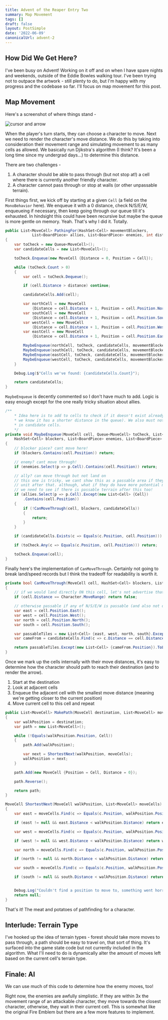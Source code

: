 ```yaml
---
title: Advent of the Reaper Entry Two
summary: Map Movement
tags: []
draft: false
layout: PostSimple
date: '2022-06-09'
canonicalUrl: advent-2
---
```

## How Did We Get Here?

I've been busy on Advent! Working on it off and on when I have spare nights and weekends, outside of the Eddie Bowles walking tour. I've been trying not to outpace the artwork - still plenty to do, but I'm happy with my progress and the codebase so far. I'll focus on map movement for this post.

## Map Movement

Here's a screenshot of where things stand -

![cursor and arrow](/static/images/advent/cursor-and-arrow.png)

When the player's turn starts, they can choose a character to move. Next we need to render the character's move distance. We do this by taking into consideration their movement range and simulating movement to as many cells as allowed. We basically run Djikstra's algorithm (I think? It's been a long time since my undergrad days...) to determine this distance.

There are two challenges -

1. A character should be able to pass through (but not stop at!) a cell where there is currently another friendly character.
2. A character cannot pass through or stop at walls (or other unpassable terrain).

First things first, we kick off by starting at a given `Cell` (a field on the `MonoBehavior` here).  We enqueue it with a 0 distance, check N/S/E/W, enqueueing if necessary, then keep going through our queue till it's exhausted. In hindsight this could have been recursive but maybe the queue is more gentle on memory. Yeah. That's why I did it. Totally.

```csharp
public List<MoveCell> PathingFor(HashSet<Cell> movementBlockers,
            List<BoardPiece> allies, List<BoardPiece> enemies, int distance)
{
    var toCheck = new Queue<MoveCell>();
    var candidateCells = new List<MoveCell>();

    toCheck.Enqueue(new MoveCell {Distance = 0, Position = Cell});

    while (toCheck.Count > 0)
    {
        var cell = toCheck.Dequeue();

        if (cell.Distance > distance) continue;

        candidateCells.Add(cell);

        var northCell = new MoveCell
            {Distance = cell.Distance + 1, Position = cell.Position.North()};
        var southCell = new MoveCell
            {Distance = cell.Distance + 1, Position = cell.Position.South()};
        var westCell = new MoveCell
            {Distance = cell.Distance + 1, Position = cell.Position.West()};
        var eastCell = new MoveCell
            {Distance = cell.Distance + 1, Position = cell.Position.East()};

        MaybeEnqueue(northCell, toCheck, candidateCells, movementBlockers, enemies, allies);
        MaybeEnqueue(southCell, toCheck, candidateCells, movementBlockers, enemies, allies);
        MaybeEnqueue(eastCell, toCheck, candidateCells, movementBlockers, enemies, allies);
        MaybeEnqueue(westCell, toCheck, candidateCells, movementBlockers, enemies, allies);
    }

    Debug.Log($"Cells we've found: {candidateCells.Count}");

    return candidateCells;
}
```

`MaybeEnqueue` is decently commented so I don't have much to add. Logic is easy enough except for the one really tricky situation about allies.

```csharp
/**
    * Idea here is to add to cells to check if it doesn't exist already (if it does exist already
    * we know it has a shorter distance in the queue). We also must not enqueue if it was already
    * in candidate cells.
    */
private void MaybeEnqueue(MoveCell cell, Queue<MoveCell> toCheck, List<MoveCell> candidateCells,
    HashSet<Cell> blockers, List<BoardPiece> enemies, List<BoardPiece> allies)
{
    // blocker piece? cant move here!
    if (blockers.Contains(cell.Position)) return;

    // enemy? cant move through!
    if (enemies.Select(p => p.Cell).Contains(cell.Position)) return;

    // ally? can move through but not land on
    // this one is tricky. we cant show this as a passable area if they can only go one more
    // unit after that. although, what if they do have more potential moves, but none pan out?
    // we need to see if there is passable terrain after this too!
    if (allies.Select(p => p.Cell).Except(new List<Cell> {Cell})
        .Contains(cell.Position))
    {
        if (!CanMoveThrough(cell, blockers, candidateCells))
        {
            return;
        }
    }

    if (candidateCells.Exists(c => Equals(c.Position, cell.Position))) return;

    if (toCheck.Any(c => Equals(c.Position, cell.Position))) return;

    toCheck.Enqueue(cell);
}
```

Finally here's the implementation of `CanMoveThrough`. Certainly not going to break land/speed records but I think the tradeoff for readability is worth it.

```csharp
private bool CanMoveThrough(MoveCell cell, HashSet<Cell> blockers, List<MoveCell> candidateCells)
{
    // if we would land directly ON this cell, let's not advertise that its passable
    if (cell.Distance == Character.MoveRange) return false;

    // otherwise passable if any of N/S/E/W is passable (and also not doubling back on that path)
    var east = cell.Position.East();
    var west = cell.Position.West();
    var north = cell.Position.North();
    var south = cell.Position.South();

    var passableTiles = new List<Cell> {east, west, north, south}.Except(blockers).ToList();
    var cameFrom = candidateCells.Find(c => c.Distance == cell.Distance - 1);

    return passableTiles.Except(new List<Cell> {cameFrom.Position}).ToList().Count > 0;
}
```

Once we mark up the cells internally with their move distances, it's easy to determine how the character should path to reach their destination (and to render the arrow).

1. Start at the destination
2. Look at adjacent cells
3. Enqueue the adjacent cell with the smallest move distance (meaning we're getting closer to the current position)
4. Move current cell to this cell and repeat

```csharp   
public List<MoveCell> MakePath(MoveCell destination, List<MoveCell> moveCells)
{
    var walkPosition = destination;
    var path = new List<MoveCell>();

    while (!Equals(walkPosition.Position, Cell))
    {
        path.Add(walkPosition);

        var next = ShortestNext(walkPosition, moveCells);
        walkPosition = next;
    }

    path.Add(new MoveCell {Position = Cell, Distance = 0});

    path.Reverse();

    return path;
}

MoveCell ShortestNext(MoveCell walkPosition, List<MoveCell> moveCells)
{
    var east = moveCells.Find(c => Equals(c.Position, walkPosition.Position.East()));

    if (east != null && east.Distance < walkPosition.Distance) return east;

    var west = moveCells.Find(c => Equals(c.Position, walkPosition.Position.West()));

    if (west != null && west.Distance < walkPosition.Distance) return west;

    var north = moveCells.Find(c => Equals(c.Position, walkPosition.Position.North()));

    if (north != null && north.Distance < walkPosition.Distance) return north;

    var south = moveCells.Find(c => Equals(c.Position, walkPosition.Position.South()));

    if (south != null && south.Distance < walkPosition.Distance) return south;


    Debug.Log("Couldn't find a position to move to, something went horribly wrong");
    return null;
}
```

That's it! The meat and potatoes of pathfinding for a character.

## Interlude: Terrain Type

I've hooked up the idea of terrain types - forest should take more moves to pass through, a path should be easy to travel on, that sort of thing. It's surfaced into the game state code but not currently included in the algorithm. What I'll need to do is dynamically alter the amount of moves left based on the current cell's terrain type.

## Finale: AI

We can use much of this code to determine how the enemy moves, too!

Right now, the enemies are awfully simplistic. If they are within 3x the movement range of an attackable character, they move towards the closest character, otherwise, they wait in their current cell. This is somewhat like the original Fire Emblem but there are a few more features to implement.

